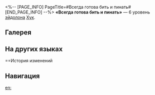 <%-- [PAGE_INFO]
PageTitle=#Всегда готова бить и пинать#
[END_PAGE_INFO] --%>
{{Эйдолон Инфобокс
|Название         = Всегда готова бить и пинать
|Изображение      = Эйдолон Всегда готова бить и пинать.png
|Персонаж         = Хук
|Уровень          = 6
|Длительность     = 
|Описание         = Урон атаки Хук по противникам со статусом Горение повышается на 20%.
|Свойство1        = 
|Масштабирование1 = 
}}
'''«Всегда готова бить и пинать»''' — 6 уровень [[эйдолон]]а [[Хук]].

==Галерея==
{{Галерея|position=left|captionalign=center
|Персонаж Хук Эйдолон 6.png|Осколок Эйдолона
}}

==На других языках==
{{На других языках
|en   = Always Ready to Punch and Kick
|zhs  = 随时准备打坏人
|zht  = 隨時準備打壞人
|ja   = {{Rubi|悪|わる}}い{{Rubi|奴|やつ}}らはお{{Rubi|仕置|しお}}きだ
|ko   = 항시 악에 맞설 준비
|es   = Siempre lista para patear traseros
|fr   = Toujours prête à en découdre
|ru   = Всегда готова бить и пинать
|th   = Always Ready to Punch and Kick
|vi   = Sẵn Sàng Đánh Kẻ Xấu
|de   = Immer bereit zum Schlagen und Treten
|id   = Always Ready to Punch and Kick
|pt   = Sempre a Postos Para Atacar
}}

==История изменений
{{История изменений|3.5}}

==Навигация==
{{Навык Навбокс|Хук}}

[[en:]]